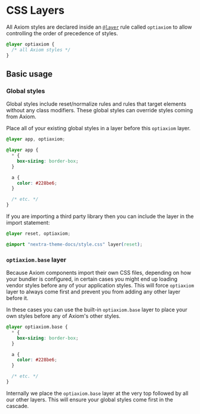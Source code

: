 # CSS Layers

All Axiom styles are declared inside an [`@layer`](https://developer.mozilla.org/en-US/docs/Web/CSS/@layer) rule called `optiaxiom` to allow controlling the order of precedence of styles.

```css
@layer optiaxiom {
  /* all Axiom styles */
}
```

## Basic usage

### Global styles

Global styles include reset/normalize rules and rules that target elements without any class modifiers. These global styles can override styles coming from Axiom.

Place all of your existing global styles in a layer before this `optiaxiom` layer.

```css
@layer app, optiaxiom;

@layer app {
  * {
    box-sizing: border-box;
  }

  a {
    color: #228be6;
  }

  /* etc. */
}
```

If you are importing a third party library then you can include the layer in the import statement:

```css
@layer reset, optiaxiom;

@import "nextra-theme-docs/style.css" layer(reset);
```

### `optiaxiom.base` layer

Because Axiom components import their own CSS files, depending on how your bundler is configured, in certain cases you might end up loading vendor styles before any of your application styles. This will force `optiaxiom` layer to always come first and prevent you from adding any other layer before it.

In these cases you can use the built-in `optiaxiom.base` layer to place your own styles before any of Axiom's other styles.

```css
@layer optiaxiom.base {
  * {
    box-sizing: border-box;
  }

  a {
    color: #228be6;
  }

  /* etc. */
}
```

Internally we place the `optiaxiom.base` layer at the very top followed by all our other layers. This will ensure your global styles come first in the cascade.
